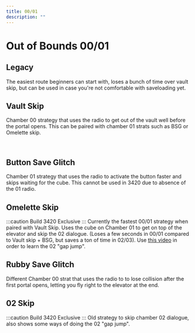 ```yaml
---
title: 00/01
description: ""
---
```


# Out of Bounds 00/01


<Tabs queryString="tab" defaultValue="beginner" className="tabs tabs--block">
<TabItem value="beginner" label="Beginner" attributes={{className: "beginner"}}>

## Legacy

The easiest route beginners can start with, loses a bunch of time over vault skip, but can be used in case you're not comfortable with saveloading
yet.

<YouTube url="https://youtu.be/_8CkCPzXMOA" />

</TabItem>
<TabItem value="intermediate" label="Intermediate" attributes={{className: "intermediate"}}>

## Vault Skip

Chamber 00 strategy that uses the radio to get out of the vault well before the portal opens. This can be paired with chamber 01 strats
such as BSG or Omelette skip.

<YouTube url="https://youtu.be/CFMG-a2vzqM"/>
<br />

## Button Save Glitch

Chamber 01 strategy that uses the radio to activate the button faster and skips waiting for the cube. This cannot be used in 3420 due to
absence of the 01 radio.

<YouTube url="https://youtu.be/6EtIcAK2Yz8"/>

</TabItem>
<TabItem value="advanced" label="Advanced" attributes={{className: "advanced"}}>


## Omelette Skip

:::caution Build 3420 Exclusive
:::
Currently the fastest 00/01 strategy when paired with Vault Skip. Uses the cube on Chamber 01 to get on top of the elevator and skip the
02 dialogue. (Loses a few seconds in 00/01 compared to Vault skip + BSG, but saves a ton of time in 02/03). Use [this video](https://youtu.be/q6D-HgOO4Zc?t=175)
in order to learn the 02 "gap jump".

<YouTube url="https://www.youtube.com/watch?v=OnO-U6qYovM"/>


</TabItem>
<TabItem value="outdated" label="Outdated" attributes={{className: "outdated"}}>

## Rubby Save Glitch

Different Chamber 00 strat that uses the radio to to lose collision after the first portal opens, letting you fly right to the elevator
at the end.

<YouTube url="https://youtu.be/1kA-EYvifzc"/>

## 02 Skip

:::caution Build 3420 Exclusive
:::
Old strategy to skip chamber 02 dialogue, also shows some ways of doing the 02 "gap jump".

<YouTube url="https://youtu.be/q6D-HgOO4Zc"/>


</TabItem>
</Tabs>